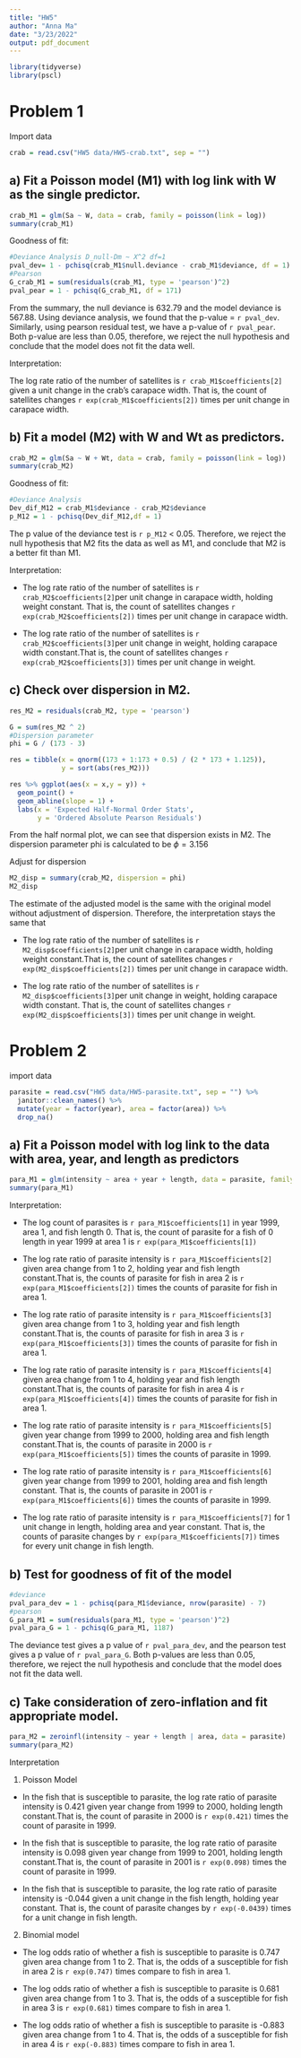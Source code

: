 ```yaml
---
title: "HW5"
author: "Anna Ma"
date: "3/23/2022"
output: pdf_document
---
```


```r
library(tidyverse)
library(pscl)
```

# Problem 1 

Import data

```r
crab = read.csv("HW5 data/HW5-crab.txt", sep = "")
```


## a) Fit a Poisson model (M1) with log link with W as the single predictor. 

```r
crab_M1 = glm(Sa ~ W, data = crab, family = poisson(link = log))
summary(crab_M1)
```

Goodness of fit:

```r
#Deviance Analysis D_null-Dm ~ X^2 df=1
pval_dev= 1 - pchisq(crab_M1$null.deviance - crab_M1$deviance, df = 1)
#Pearson 
G_crab_M1 = sum(residuals(crab_M1, type = 'pearson')^2)
pval_pear = 1 - pchisq(G_crab_M1, df = 171)
```

From the summary, the null deviance is 632.79 and the model deviance is 567.88. Using deviance analysis, we found that the p-value = `r pval_dev`. Similarly, using pearson residual test, we have a p-value of `r pval_pear`. Both p-value are less than 0.05, therefore, we reject the null hypothesis and conclude that the model does not fit the data well. 

Interpretation:

The log rate ratio of the number of satellites is `r crab_M1$coefficients[2]` given a unit change in the crab's carapace width. That is, the count of satellites changes `r exp(crab_M1$coefficients[2])` times per unit change in carapace width. 

## b) Fit a model (M2) with W and Wt as predictors. 

```r
crab_M2 = glm(Sa ~ W + Wt, data = crab, family = poisson(link = log))
summary(crab_M2)
```

Goodness of fit:

```r
#Deviance Analysis
Dev_dif_M12 = crab_M1$deviance - crab_M2$deviance
p_M12 = 1 - pchisq(Dev_dif_M12,df = 1)
```

The p value of the deviance test is `r p_M12` < 0.05. Therefore, we reject the null hypothesis that M2 fits the data as well as M1, and conclude that M2 is a better fit than M1. 

Interpretation: 

* The log rate ratio of the number of satellites is `r crab_M2$coefficients[2]`per unit change in carapace width, holding weight constant. That is, the count of satellites changes `r exp(crab_M2$coefficients[2])` times per unit change in carapace width.

* The log rate ratio of the number of satellites is  `r crab_M2$coefficients[3]`per unit change in weight, holding carapace width constant.That is, the count of satellites changes `r exp(crab_M2$coefficients[3])` times per unit change in weight.

## c) Check over dispersion in M2.


```r
res_M2 = residuals(crab_M2, type = 'pearson')

G = sum(res_M2 ^ 2)
#Dispersion parameter
phi = G / (173 - 3)

res = tibble(x = qnorm((173 + 1:173 + 0.5) / (2 * 173 + 1.125)),
             y = sort(abs(res_M2)))

res %>% ggplot(aes(x = x,y = y)) + 
  geom_point() +
  geom_abline(slope = 1) +
  labs(x = 'Expected Half-Normal Order Stats', 
       y = 'Ordered Absolute Pearson Residuals')
```

From the half normal plot, we can see that dispersion exists in M2. The dispersion parameter phi is calculated to be $\phi = 3.156$

Adjust for dispersion


```r
M2_disp = summary(crab_M2, dispersion = phi)
M2_disp
```

The estimate of the adjusted model is the same with the original model without adjustment of dispersion. Therefore, the interpretation stays the same that 

* The log rate ratio of the number of satellites is `r M2_disp$coefficients[2]`per unit change in carapace width, holding weight constant.That is, the count of satellites changes `r exp(M2_disp$coefficients[2])` times per unit change in carapace width.

* The log rate ratio of the number of satellites is  `r M2_disp$coefficients[3]`per unit change in weight, holding carapace width constant. That is, the count of satellites changes `r exp(M2_disp$coefficients[3])` times per unit change in weight.


# Problem 2

import data

```r
parasite = read.csv("HW5 data/HW5-parasite.txt", sep = "") %>%
  janitor::clean_names() %>% 
  mutate(year = factor(year), area = factor(area)) %>% 
  drop_na()
```

## a) Fit a Poisson model with log link to the data with area, year, and length as predictors

```r
para_M1 = glm(intensity ~ area + year + length, data = parasite, family = poisson(link = log))
summary(para_M1)
```

Interpretation:

* The log count of parasites is `r para_M1$coefficients[1]` in year 1999, area 1, and fish length 0. That is, the count of parasite for a fish of 0 length in year 1999 at area 1 is `r exp(para_M1$coefficients[1])`

* The log rate ratio of parasite intensity is `r para_M1$coefficients[2]` given area change from 1 to 2, holding year and fish length constant.That is, the counts of parasite for fish in area 2 is `r exp(para_M1$coefficients[2])` times the counts of parasite for fish in area 1. 

* The log rate ratio of parasite intensity is `r para_M1$coefficients[3]` given area change from 1 to 3, holding year and fish length constant.That is, the counts of parasite for fish in area 3 is `r exp(para_M1$coefficients[3])` times the counts of parasite for fish in area 1. 

* The log rate ratio of parasite intensity is `r para_M1$coefficients[4]` given area change from 1 to 4, holding year and fish length constant.That is, the counts of parasite for fish in area 4 is `r exp(para_M1$coefficients[4])` times the counts of parasite for fish in area 1. 


* The log rate ratio of parasite intensity is `r para_M1$coefficients[5]` given year change from 1999 to 2000, holding area and fish length constant.That is, the counts of parasite in 2000 is `r exp(para_M1$coefficients[5])` times the counts of parasite in 1999. 


* The log rate ratio of parasite intensity is `r para_M1$coefficients[6]` given year change from 1999 to 2001, holding area and fish length constant. That is, the counts of parasite in 2001 is `r exp(para_M1$coefficients[6])` times the counts of parasite in 1999. 


* The log rate ratio of parasite intensity is `r para_M1$coefficients[7]` for 1 unit change in length, holding area and year constant. That is, the counts of parasite changes by `r exp(para_M1$coefficients[7])` times for every unit change in fish length. 

## b) Test for goodness of fit of the model 

```r
#deviance
pval_para_dev = 1 - pchisq(para_M1$deviance, nrow(parasite) - 7)
#pearson
G_para_M1 = sum(residuals(para_M1, type = 'pearson')^2)
pval_para_G = 1 - pchisq(G_para_M1, 1187)
```

The deviance test gives a p value of `r pval_para_dev`, and the pearson test gives a p value of `r pval_para_G`. Both p-values are less than 0.05, therefore, we reject the null hypothesis and conclude that the model does not fit the data well. 

## c) Take consideration of zero-inflation and fit appropriate model. 

```r
para_M2 = zeroinfl(intensity ~ year + length | area, data = parasite)
summary(para_M2)
```

Interpretation

1) Poisson Model

* In the fish that is susceptible to parasite, the log rate ratio of parasite intensity is 0.421 given year change from 1999 to 2000, holding length constant.That is, the count of parasite in 2000 is `r exp(0.421)` times the count of parasite in 1999.

* In the fish that is susceptible to parasite, the log rate ratio of parasite intensity is 0.098 given year change from 1999 to 2001, holding length constant.That is, the count of parasite in 2001 is `r exp(0.098)` times the count of parasite in 1999.

* In the fish that is susceptible to parasite, the log rate ratio of parasite intensity is -0.044 given a unit change in the fish length, holding year constant. That is, the count of parasite changes by `r exp(-0.0439)` times for a unit change in fish length. 

2) Binomial model

* The log odds ratio of whether a fish is susceptible to parasite is 0.747 given area change from 1 to 2. That is, the odds of a susceptible for fish in area 2 is `r exp(0.747)` times compare to fish in area 1. 

* The log odds ratio of whether a fish is susceptible to parasite is 0.681 given area change from 1 to 3. That is, the odds of a susceptible for fish in area 3 is `r exp(0.681)` times compare to fish in area 1. 

* The log odds ratio of whether a fish is susceptible to parasite is -0.883 given area change from 1 to 4. That is, the odds of a susceptible for fish in area 4 is `r exp(-0.883)` times compare to fish in area 1. 

